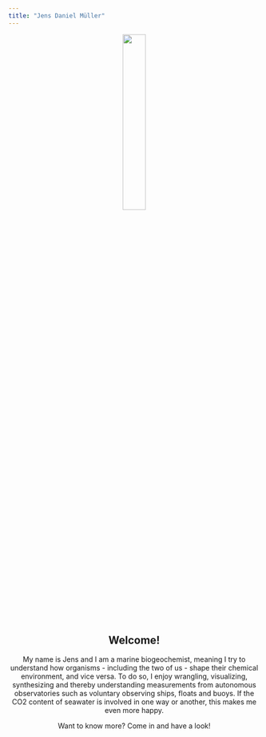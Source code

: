 ```yaml
---
title: "Jens Daniel Müller"
---
```

<center>
![](img/avatar.jpg){width=30%}


## Welcome!

My name is Jens and I am a marine biogeochemist, meaning I try to understand how organisms - including the two of us - shape their chemical environment, and vice versa. To do so, I enjoy wrangling, visualizing, synthesizing and thereby understanding measurements from autonomous observatories such as voluntary observing ships, floats and buoys. If the CO2 content of seawater is involved in one way or another, this makes me even more happy.

Want to know more? Come in and have a look!

</center>
